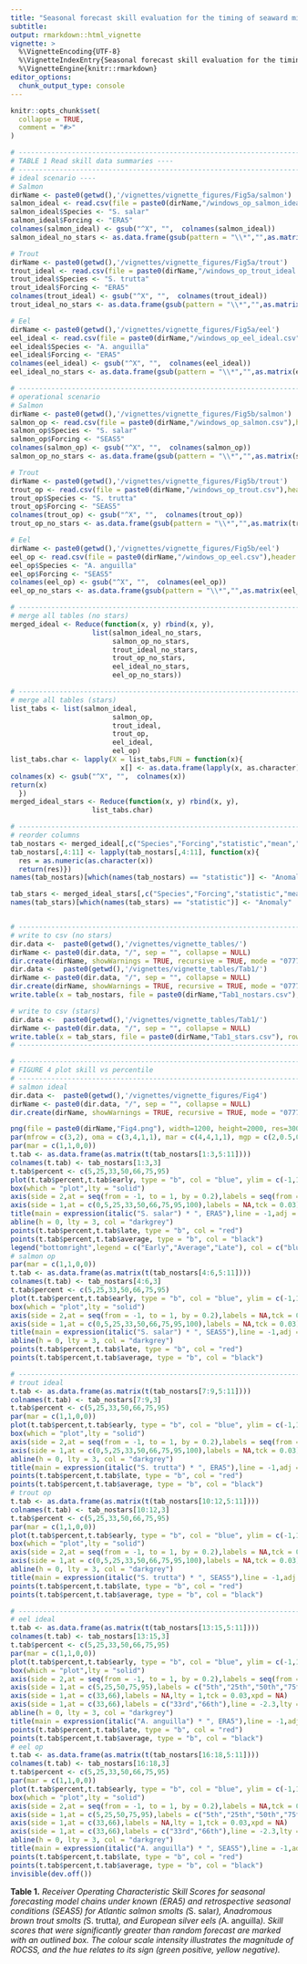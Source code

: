 ```yaml
---
title: "Seasonal forecast skill evaluation for the timing of seaward migration of Atlantic salmon smolt, anadromous brown trout and European eel"
subtitle: 
output: rmarkdown::html_vignette
vignette: >
  %\VignetteEncoding{UTF-8}
  %\VignetteIndexEntry{Seasonal forecast skill evaluation for the timing of seaward migration of Atlantic salmon smolt, anadromous brown trout and European ee}
  %\VignetteEngine{knitr::rmarkdown}
editor_options: 
  chunk_output_type: console
---
```


```r
knitr::opts_chunk$set(
  collapse = TRUE,
  comment = "#>"
)
```

```r
# -------------------------------------------------------------------------------- #
# TABLE 1 Read skill data summaries ----
# -------------------------------------------------------------------------------- #
# ideal scenario ----
# Salmon
dirName <- paste0(getwd(),'/vignettes/vignette_figures/Fig5a/salmon')
salmon_ideal <- read.csv(file = paste0(dirName,"/windows_op_salmon_ideal.csv"),header = TRUE)
salmon_ideal$Species <- "S. salar"
salmon_ideal$Forcing <- "ERA5"
colnames(salmon_ideal) <- gsub("^X", "",  colnames(salmon_ideal))
salmon_ideal_no_stars <- as.data.frame(gsub(pattern = "\\*","",as.matrix(salmon_ideal)))

# Trout
dirName <- paste0(getwd(),'/vignettes/vignette_figures/Fig5a/trout')
trout_ideal <- read.csv(file = paste0(dirName,"/windows_op_trout_ideal.csv"),header = TRUE)
trout_ideal$Species <- "S. trutta"
trout_ideal$Forcing <- "ERA5"
colnames(trout_ideal) <- gsub("^X", "",  colnames(trout_ideal))
trout_ideal_no_stars <- as.data.frame(gsub(pattern = "\\*","",as.matrix(trout_ideal)))

# Eel
dirName <- paste0(getwd(),'/vignettes/vignette_figures/Fig5a/eel')
eel_ideal <- read.csv(file = paste0(dirName,"/windows_op_eel_ideal.csv"),header = TRUE)
eel_ideal$Species <- "A. anguilla"
eel_ideal$Forcing <- "ERA5"
colnames(eel_ideal) <- gsub("^X", "",  colnames(eel_ideal))
eel_ideal_no_stars <- as.data.frame(gsub(pattern = "\\*","",as.matrix(eel_ideal)))

# -------------------------------------------------------------------------------- #
# operational scenario
# Salmon
dirName <- paste0(getwd(),'/vignettes/vignette_figures/Fig5b/salmon')
salmon_op <- read.csv(file = paste0(dirName,"/windows_op_salmon.csv"),header = TRUE)
salmon_op$Species <- "S. salar"
salmon_op$Forcing <- "SEAS5"
colnames(salmon_op) <- gsub("^X", "",  colnames(salmon_op))
salmon_op_no_stars <- as.data.frame(gsub(pattern = "\\*","",as.matrix(salmon_op)))

# Trout
dirName <- paste0(getwd(),'/vignettes/vignette_figures/Fig5b/trout')
trout_op <- read.csv(file = paste0(dirName,"/windows_op_trout.csv"),header = TRUE)
trout_op$Species <- "S. trutta"
trout_op$Forcing <- "SEAS5"
colnames(trout_op) <- gsub("^X", "",  colnames(trout_op))
trout_op_no_stars <- as.data.frame(gsub(pattern = "\\*","",as.matrix(trout_op)))

# Eel
dirName <- paste0(getwd(),'/vignettes/vignette_figures/Fig5b/eel')
eel_op <- read.csv(file = paste0(dirName,"/windows_op_eel.csv"),header = TRUE)
eel_op$Species <- "A. anguilla"
eel_op$Forcing <- "SEAS5"
colnames(eel_op) <- gsub("^X", "",  colnames(eel_op))
eel_op_no_stars <- as.data.frame(gsub(pattern = "\\*","",as.matrix(eel_op)))

# -------------------------------------------------------------------------------- #
# merge all tables (no stars)
merged_ideal <- Reduce(function(x, y) rbind(x, y),
                    list(salmon_ideal_no_stars,
                         salmon_op_no_stars,
                         trout_ideal_no_stars,
                         trout_op_no_stars,
                         eel_ideal_no_stars,
                         eel_op_no_stars))

# -------------------------------------------------------------------------------- #
# merge all tables (stars)
list_tabs <- list(salmon_ideal,
                         salmon_op,
                         trout_ideal,
                         trout_op,
                         eel_ideal,
                         eel_op)
list_tabs.char <- lapply(X = list_tabs,FUN = function(x){
                           x[] <- as.data.frame(lapply(x, as.character))
colnames(x) <- gsub("^X", "",  colnames(x))
return(x)
  })
merged_ideal_stars <- Reduce(function(x, y) rbind(x, y),
                    list_tabs.char)

# -------------------------------------------------------------------------------- #
# reorder columns
tab_nostars <- merged_ideal[,c("Species","Forcing","statistic","mean","5th","25th","33rd","50th","66th","75th","95th")]
tab_nostars[,4:11] <- lapply(tab_nostars[,4:11], function(x){
  res = as.numeric(as.character(x))
  return(res)})
names(tab_nostars)[which(names(tab_nostars) == "statistic")] <- "Anomaly"

tab_stars <- merged_ideal_stars[,c("Species","Forcing","statistic","mean","5th","25th","33rd","50th","66th","75th","95th")]
names(tab_stars)[which(names(tab_stars) == "statistic")] <- "Anomaly"


# -------------------------------------------------------------------------------- #
# write to csv (no stars)
dir.data <-  paste0(getwd(),'/vignettes/vignette_tables/')
dirName <- paste0(dir.data, "/", sep = "", collapse = NULL)
dir.create(dirName, showWarnings = TRUE, recursive = TRUE, mode = "0777")
dir.data <-  paste0(getwd(),'/vignettes/vignette_tables/Tab1/')
dirName <- paste0(dir.data, "/", sep = "", collapse = NULL)
dir.create(dirName, showWarnings = TRUE, recursive = TRUE, mode = "0777")
write.table(x = tab_nostars, file = paste0(dirName,"Tab1_nostars.csv"), row.names = FALSE, sep = ",",col.names = TRUE)

# write to csv (stars)
dir.data <-  paste0(getwd(),'/vignettes/vignette_tables/Tab1/')
dirName <- paste0(dir.data, "/", sep = "", collapse = NULL)
write.table(x = tab_stars, file = paste0(dirName,"Tab1_stars.csv"), row.names = FALSE, sep = ",",col.names = TRUE)
# -------------------------------------------------------------------------------- #

# -------------------------------------------------------------------------------- #
# FIGURE 4 plot skill vs percentile
# -------------------------------------------------------------------------------- #
# salmon ideal
dir.data <-  paste0(getwd(),'/vignettes/vignette_figures/Fig4')
dirName <- paste0(dir.data, "/", sep = "", collapse = NULL)
dir.create(dirName, showWarnings = TRUE, recursive = TRUE, mode = "0777")

png(file = paste0(dirName,"Fig4.png"), width=1200, height=2000, res=300)
par(mfrow = c(3,2), oma = c(3,4,1,1), mar = c(4,4,1,1), mgp = c(2,0.5,0))
par(mar = c(1,1,0,0))
t.tab <- as.data.frame(as.matrix(t(tab_nostars[1:3,5:11])))
colnames(t.tab) <- tab_nostars[1:3,3]
t.tab$percent <- c(5,25,33,50,66,75,95)
plot(t.tab$percent,t.tab$early, type = "b", col = "blue", ylim = c(-1,1), ylab = "ROCSS",xlab = "", axes = FALSE, xpd = NA)
box(which = "plot",lty = "solid")
axis(side = 2,at = seq(from = -1, to = 1, by = 0.2),labels = seq(from = -1, to = 1, by = 0.2),tck = 0.03)
axis(side = 1,at = c(0,5,25,33,50,66,75,95,100),labels = NA,tck = 0.03)
title(main = expression(italic("S. salar") * ", ERA5"),line = -1,adj = 0.5)
abline(h = 0, lty = 3, col = "darkgrey")
points(t.tab$percent,t.tab$late, type = "b", col = "red")
points(t.tab$percent,t.tab$average, type = "b", col = "black")
legend("bottomright",legend = c("Early","Average","Late"), col = c("blue","black","red"),pch = c(1,1,1),bty = "n")
# salmon op
par(mar = c(1,1,0,0))
t.tab <- as.data.frame(as.matrix(t(tab_nostars[4:6,5:11])))
colnames(t.tab) <- tab_nostars[4:6,3]
t.tab$percent <- c(5,25,33,50,66,75,95)
plot(t.tab$percent,t.tab$early, type = "b", col = "blue", ylim = c(-1,1), ylab = "",xlab = "", axes = FALSE)
box(which = "plot",lty = "solid")
axis(side = 2,at = seq(from = -1, to = 1, by = 0.2),labels = NA,tck = 0.03)
axis(side = 1,at = c(0,5,25,33,50,66,75,95,100),labels = NA,tck = 0.03)
title(main = expression(italic("S. salar") * ", SEAS5"),line = -1,adj = 0.5)
abline(h = 0, lty = 3, col = "darkgrey")
points(t.tab$percent,t.tab$late, type = "b", col = "red")
points(t.tab$percent,t.tab$average, type = "b", col = "black")

# -------------------------------------------------------------------------------- #
# trout ideal
t.tab <- as.data.frame(as.matrix(t(tab_nostars[7:9,5:11])))
colnames(t.tab) <- tab_nostars[7:9,3]
t.tab$percent <- c(5,25,33,50,66,75,95)
par(mar = c(1,1,0,0))
plot(t.tab$percent,t.tab$early, type = "b", col = "blue", ylim = c(-1,1), ylab = "ROCSS",xlab = "", axes = FALSE, xpd = NA)
box(which = "plot",lty = "solid")
axis(side = 2,at = seq(from = -1, to = 1, by = 0.2),labels = seq(from = -1, to = 1, by = 0.2),tck = 0.03)
axis(side = 1,at = c(0,5,25,33,50,66,75,95,100),labels = NA,tck = 0.03)
abline(h = 0, lty = 3, col = "darkgrey")
title(main = expression(italic("S. trutta") * ", ERA5"),line = -1,adj = 0.5)
points(t.tab$percent,t.tab$late, type = "b", col = "red")
points(t.tab$percent,t.tab$average, type = "b", col = "black")
# trout op
t.tab <- as.data.frame(as.matrix(t(tab_nostars[10:12,5:11])))
colnames(t.tab) <- tab_nostars[10:12,3]
t.tab$percent <- c(5,25,33,50,66,75,95)
par(mar = c(1,1,0,0))
plot(t.tab$percent,t.tab$early, type = "b", col = "blue", ylim = c(-1,1), ylab = "",xlab = "", axes = FALSE)
box(which = "plot",lty = "solid")
axis(side = 2,at = seq(from = -1, to = 1, by = 0.2),labels = NA,tck = 0.03)
axis(side = 1,at = c(0,5,25,33,50,66,75,95,100),labels = NA,tck = 0.03)
abline(h = 0, lty = 3, col = "darkgrey")
title(main = expression(italic("S. trutta") * ", SEAS5"),line = -1,adj = 0.5)
points(t.tab$percent,t.tab$late, type = "b", col = "red")
points(t.tab$percent,t.tab$average, type = "b", col = "black")

# -------------------------------------------------------------------------------- #
# eel ideal
t.tab <- as.data.frame(as.matrix(t(tab_nostars[13:15,5:11])))
colnames(t.tab) <- tab_nostars[13:15,3]
t.tab$percent <- c(5,25,33,50,66,75,95)
par(mar = c(1,1,0,0))
plot(t.tab$percent,t.tab$early, type = "b", col = "blue", ylim = c(-1,1), ylab = "ROCSS",xlab = "Percentile", xpd = NA, axes = FALSE)
box(which = "plot",lty = "solid")
axis(side = 2,at = seq(from = -1, to = 1, by = 0.2),labels = seq(from = -1, to = 1, by = 0.2),tck = 0.03)
axis(side = 1,at = c(5,25,50,75,95),labels = c("5th","25th","50th","75th","95th"),tck = -0.03)
axis(side = 1,at = c(33,66),labels = NA,lty = 1,tck = 0.03,xpd = NA)
axis(side = 1,at = c(33,66),labels = c("33rd","66th"),line = -2.3,lty = 0,xpd = NA)
abline(h = 0, lty = 3, col = "darkgrey")
title(main = expression(italic("A. anguilla") * ", ERA5"),line = -1,adj = 0.5)
points(t.tab$percent,t.tab$late, type = "b", col = "red")
points(t.tab$percent,t.tab$average, type = "b", col = "black")
# eel op
t.tab <- as.data.frame(as.matrix(t(tab_nostars[16:18,5:11])))
colnames(t.tab) <- tab_nostars[16:18,3]
t.tab$percent <- c(5,25,33,50,66,75,95)
par(mar = c(1,1,0,0))
plot(t.tab$percent,t.tab$early, type = "b", col = "blue", ylim = c(-1,1), ylab = "",xlab = "Percentile", xpd = NA, axes = FALSE)
box(which = "plot",lty = "solid")
axis(side = 2,at = seq(from = -1, to = 1, by = 0.2),labels = NA,tck = 0.03)
axis(side = 1,at = c(5,25,50,75,95),labels = c("5th","25th","50th","75th","95th"),tck = -0.03)
axis(side = 1,at = c(33,66),labels = NA,lty = 1,tck = 0.03,xpd = NA)
axis(side = 1,at = c(33,66),labels = c("33rd","66th"),line = -2.3,lty = 0,xpd = NA)
abline(h = 0, lty = 3, col = "darkgrey")
title(main = expression(italic("A. anguilla") * ", SEAS5"),line = -1,adj = 0.5)
points(t.tab$percent,t.tab$late, type = "b", col = "red")
points(t.tab$percent,t.tab$average, type = "b", col = "black")
invisible(dev.off())
```

**Table 1.** *Receiver Operating Characteristic Skill Scores for seasonal forecasting model chains under known (ERA5) and retrospective seasonal conditions (SEAS5) for Atlantic salmon smolts (*S. salar*), Anadromous brown trout smolts (*S. trutta*), and European silver eels (*A. anguilla*). Skill scores that were significantly greater than random forecast are marked with an outlined box. The colour scale intensity illustrates the magnitude of ROCSS, and the hue relates to its sign (green positive, yellow negative).*
